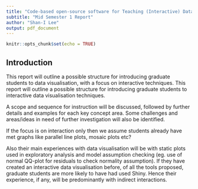 ```yaml
---
title: "Code-based open-source software for Teaching (Interactive) Data Visualisation"
subtitle: "Mid Semester 1 Report"
author: "Shan-I Lee"
output: pdf_document
---
```


```r
knitr::opts_chunk$set(echo = TRUE)
```
## Introduction
This report will outline a possible structure for introducing graduate students to data visualisation, with a focus on interactive techniques.
This report will outline a possible structure for introducing graduate students to interactive data visualisation techniques.

A scope and sequence for instruction will be discussed, followed by further details and examples for each key concept area. Some challenges and areas/ideas in need of further investigation will also be identified.

If the focus is on interaction only then we assume students already have met graphs like parallel line plots, mosaic plots etc?

Also their main experiences with data visualisation will be with static plots used in exploratory analysis and model assumption checking (eg. use of normal QQ-plot for residuals to check normality assumption). If they have created an interactive data visualisation before, of all the tools proposed, graduate students are more likely to have had used Shiny. Hence their experience, if any, will be predominantly with indirect interactions.